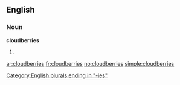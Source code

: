 ==English==

===Noun===
'''cloudberries'''

# {{plural of|[[cloudberry]]}}

[[Category:English plurals ending in "-ies"]]

[[ar:cloudberries]]
[[fr:cloudberries]]
[[no:cloudberries]]
[[simple:cloudberries]]